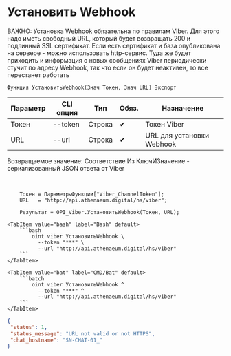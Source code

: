 ﻿---
sidebar_position: 1
description: Установить Webhook и другие функции для работы с Viber в Открытом пакете интеграций - бесплатной open-source библиотеке интеграций для 1С:Предприятие 8, OneScript и CLI
keywords: [1C, 1С, 1С:Предприятие, 1С:Предприятие 8.3, API, Интеграция, Сервисы, Обмен, OneScript, CLI, Viber]
---


# Установить Webhook
ВАЖНО: Установка Webhook обязательна по правилам Viber. Для этого надо иметь свободный URL, который будет возвращать 200 и подлинный SSL сертификат. Если есть сертификат и база опубликована на сервере - можно использовать http-сервис. Туда же будет приходить и информация о новых сообщениях Viber периодически стучит по адресу Webhook, так что если он будет неактивен, то все перестанет работать



`Функция УстановитьWebhook(Знач Токен, Знач URL) Экспорт`

  | Параметр | CLI опция | Тип | Обяз. | Назначение |
  |-|-|-|-|-|
  | Токен | --token | Строка | &#x2714; | Токен Viber |
  | URL | --url | Строка | &#x2714; | URL для установки Webhook |

  
  Возвращаемое значение:   Соответствие Из КлючИЗначение - сериализованный JSON ответа от Viber

<br/>



```bsl title="Пример использования для 1С:Предприятие/OneScript"
    Токен = ПараметрыФункции["Viber_ChannelToken"];
    URL   = "http://api.athenaeum.digital/hs/viber";

    Результат = OPI_Viber.УстановитьWebhook(Токен, URL);
```
    

 <Tabs>
  
    <TabItem value="bash" label="Bash" default>
        ```bash
            oint viber УстановитьWebhook \
              --token "***" \
              --url "http://api.athenaeum.digital/hs/viber"
        ```
    </TabItem>
  
    <TabItem value="bat" label="CMD/Bat" default>
        ```batch
            oint viber УстановитьWebhook ^
              --token "***" ^
              --url "http://api.athenaeum.digital/hs/viber"
        ```
    </TabItem>
</Tabs>


```json title="Результат"
{
 "status": 1,
 "status_message": "URL not valid or not HTTPS",
 "chat_hostname": "SN-CHAT-01_"
}
```
